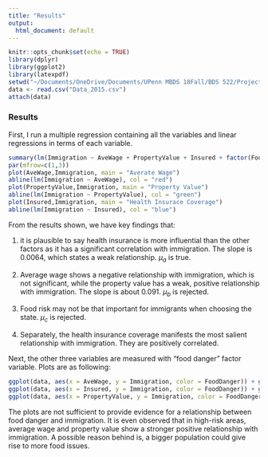 ```yaml
---
title: "Results"
output:
  html_document: default
---
```


```r
knitr::opts_chunk$set(echo = TRUE)
library(dplyr)
library(ggplot2)
library(latexpdf)
setwd("~/Documents/OneDrive/Documents/UPenn MBDS 18Fall/BDS 522/Project")
data <- read.csv("Data_2015.csv")
attach(data)
```



### Results


First, I run a multiple regression containing all the variables and linear regressions in terms of each variable. 

```r
summary(lm(Immigration ~ AveWage + PropertyValue + Insured + factor(FoodDanger)))
par(mfrow=c(1,3))
plot(AveWage,Immigration, main = "Averate Wage")
abline(lm(Immigration ~ AveWage), col = "red")
plot(PropertyValue,Immigration, main = "Property Value")
abline(lm(Immigration ~ PropertyValue), col = "green")
plot(Insured,Immigration, main = "Health Insurace Coverage")
abline(lm(Immigration ~ Insured), col = "blue")
```

From the results shown, we have key findings that:

1. it is plausible to say health insurance is more influential than the other factors as it has a significant correlation with immigration. The slope is 0.0064, which states a weak relationship. $\mu_a$ is true.

2. Average wage shows a negative relationship with immigration, which is not significant, while the property value has a weak, positive relationship with immigration. The slope is about 0.091. $\mu_b$ is rejected.

3. Food risk may not be that important for immigrants when choosing the state. $\mu_c$ is rejected.

4. Separately, the health insurance coverage manifests the most salient relationship with immigration. They are positively correlated.

Next, the other three variables are measured with "food danger" factor variable. Plots are as following: 

```r
ggplot(data, aes(x = AveWage, y = Immigration, color = FoodDanger)) + geom_smooth(method = "lm") + geom_point(size = 1, shape = 2) + labs(title = "Averate Wage and Immigration")
ggplot(data, aes(x = Insured, y = Immigration, color = FoodDanger)) + geom_smooth(method = "lm") + geom_point(size = 1, shape = 2) + labs(title = "Health Insurance Coverage and Immigration")
ggplot(data, aes(x = PropertyValue, y = Immigration, color = FoodDanger)) + geom_smooth(method = "lm") + geom_point(size = 1, shape = 2) + labs(title = "Property Value and Immigration")
```

The plots are not sufficient to provide evidence for a relationship between food danger and immigration. It is even observed that in high-risk areas, average wage and property value show a stronger positive relationship with immigration. A possible reason behind is, a bigger population could give rise to more food issues.


